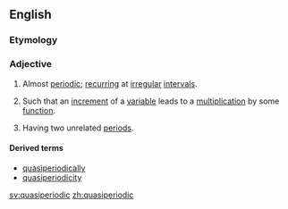 ==English==

===Etymology===
{{prefix|quasi|periodic|lang=en}}

===Adjective===
{{wikipedia|quasiperiodic function}}
{{en-adj}}

# Almost [[periodic]]; [[recurring]] at [[irregular]] [[interval]]s.
# {{context|mathematics|of a function|lang=en}} Such that an [[increment]] of a [[variable]] leads to a [[multiplication]] by some [[function]].
# {{context|physics|of an oscillation|lang=en}} Having two unrelated [[period]]s.

====Derived terms====
* [[quasiperiodically]]
* [[quasiperiodicity]]

[[sv:quasiperiodic]]
[[zh:quasiperiodic]]